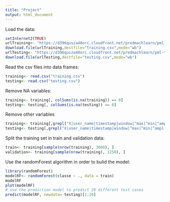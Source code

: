```yaml
---
title: "Project"
output: html_document
---
```


Load the data:
```r
setInternet2(TRUE)
urlTraining<- "https://d396qusza40orc.cloudfront.net/predmachlearn/pml-training.csv"
download.file(urlTraining,destfile="training.csv",mode="wb")
urlTesting<- "https://d396qusza40orc.cloudfront.net/predmachlearn/pml-testing.csv"
download.file(urlTesting,destfile="testing.csv",mode="wb")
```

Read the csv files into data frames:
```r
training<- read.csv("training.csv")
testing<- read.csv("testing.csv")
```

Remove NA variables:
```r
training<- training[, colSums(is.na(training)) == 0]
testing<- testing[, colSums(is.na(testing)) == 0]
```

Remove other variables 
```r
training<- training[,grepl("X|user_name|timestamp|window|^max|^min|^ampl|^var|^avg|^stdd|^ske|^kurt", colnames(training))==F]
testing<- testing[,grepl("X|user_name|timestamp|window|^max|^min|^ampl|^var|^avg|^stdd|^ske|^kurt", colnames(testing))==F]
```

Split the training set in train and validation data:
```r
train<- training[sample(nrow(training), 3000), ]
validation<- training[sample(nrow(training), 1250), ]
```

Use the randomForest algorithm in order to bulid the model:
```r
library(randomForest)
modelRF<- randomForest(classe ~ ., data = train)
modelRF
plot(modelRF)
# use the prediction model to predict 20 different test cases
predict(modelRF, newdata= testing)[1:20]
```
